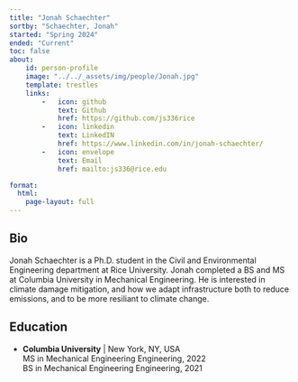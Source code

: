 ```yaml
---
title: "Jonah Schaechter"
sortby: "Schaechter, Jonah"
started: "Spring 2024"
ended: "Current"
toc: false
about:
    id: person-profile
    image: "../../_assets/img/people/Jonah.jpg"
    template: trestles
    links:
        -   icon: github
            text: Github
            href: https://github.com/js336rice
        -   icon: linkedin
            text: LinkedIN
            href: https://www.linkedin.com/in/jonah-schaechter/
        -   icon: envelope
            text: Email
            href: mailto:js336@rice.edu

format: 
  html:
    page-layout: full
---
```


:::{#person-profile}
## Bio

Jonah Schaechter is a Ph.D. student in the Civil and Environmental Engineering department at Rice University.
Jonah completed a BS and MS at Columbia University in Mechanical Engineering.  He is interested in climate damage mitigation, and how we adapt infrastructure both to reduce emissions, and to be more resiliant to climate change.

## Education
- **Columbia University** | New York, NY, USA<br />MS in Mechanical Engineering Engineering, 2022
<br />BS in Mechanical Engineering Engineering, 2021

:::